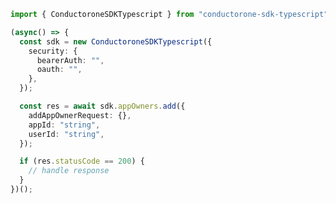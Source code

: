 ```typescript Add.ts
import { ConductoroneSDKTypescript } from "conductorone-sdk-typescript";

(async() => {
  const sdk = new ConductoroneSDKTypescript({
    security: {
      bearerAuth: "",
      oauth: "",
    },
  });

  const res = await sdk.appOwners.add({
    addAppOwnerRequest: {},
    appId: "string",
    userId: "string",
  });

  if (res.statusCode == 200) {
    // handle response
  }
})();
```
